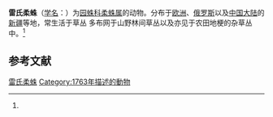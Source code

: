{{Speciesbox
| name = 雷氏柔蛛
| status = 
| status_system = 
| image = 
| genus = Agalenatea
| species = redii
| authority = (Scopoli, 1763)<ref name='id13461'>{{cite web| url =http://www.bioinfo.cn/db05/BjdwSpecies.php?action=view&id=13461| title =雷氏柔蛛| work =《中国动物物种编目数据库》| publisher =中国科学院微生物研究所| author =中国科学院动物研究所| accessdate =2009-04-28| deadurl =yes| archiveurl =https://web.archive.org/web/20160305005557/http://www.bioinfo.cn/db05/BjdwSpecies.php?action=view&id=13461| archivedate =2016-03-05}}</ref>
}}

'''雷氏柔蛛'''（[[学名|学名]]：{{lang|la|''Agalenatea redii''}}）为[[园蛛科|园蛛科]][[柔蛛属|柔蛛属]]的动物。分布于[[欧洲|欧洲]]、[[俄罗斯|俄罗斯]]以及[[中国大陆|中国大陆]]的[[新疆|新疆]]等地，常生活于草丛 多布网于山野林间草丛以及亦见于农田地梗的杂草丛中。<ref name='id13461'/>

== 参考文献 ==
{{reflist}}

{{Wikispecies|Agalenatea redii}}
{{Taxonbar|from=Q1796599}}

[[Category:柔蛛属|雷氏柔蛛]]
[[Category:1763年描述的動物|Category:1763年描述的動物]]


{{蜘蛛小作品}}